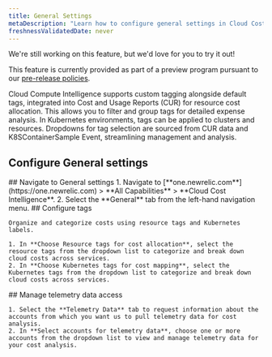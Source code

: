 ```yaml
---
title: General Settings
metaDescription: "Learn how to configure general settings in Cloud Cost Intelligence, including account management, data retention, and notification preferences."
freshnessValidatedDate: never
---
```


<Callout title="preview">
  We're still working on this feature, but we'd love for you to try it out!

  This feature is currently provided as part of a preview program pursuant to our [pre-release policies](/docs/licenses/license-information/referenced-policies/new-relic-pre-release-policy).
</Callout>

Cloud Compute Intelligence supports custom tagging alongside default tags, integrated into Cost and Usage Reports (CUR) for resource cost allocation. This allows you to filter and group tags for detailed expense analysis. In Kubernetes environments, tags can be applied to clusters and resources. Dropdowns for tag selection are sourced from CUR data and K8SContainerSample Event, streamlining management and analysis.

## Configure General settings

<Steps>

  <Step>
    ## Navigate to General settings
      1. Navigate to <DNT>[**one.newrelic.com**](https://one.newrelic.com) > **All Capabilities** > **Cloud Cost Intelligence**</DNT>.
      2. Select the **General** tab from the left-hand navigation menu.
  </Step>

  <Step>
    ## Configure tags

    Organize and categorize costs using resource tags and Kubernetes labels.

    1. In **Choose Resource tags for cost allocation**, select the resource tags from the dropdown list to categorize and break down cloud costs across services.
    2. In **Choose Kubernetes tags for cost mapping**, select the Kubernetes tags from the dropdown list to categorize and break down cloud costs across services.
  </Step>

  <Step>
    ## Manage telemetry data access

    1. Select the **Telemetry Data** tab to request information about the accounts from which you want us to pull telemetry data for cost analysis.
    2. In **Select accounts for telemetry data**, choose one or more accounts from the dropdown list to view and manage telemetry data for your cost analysis.
  </Step>

</Steps>